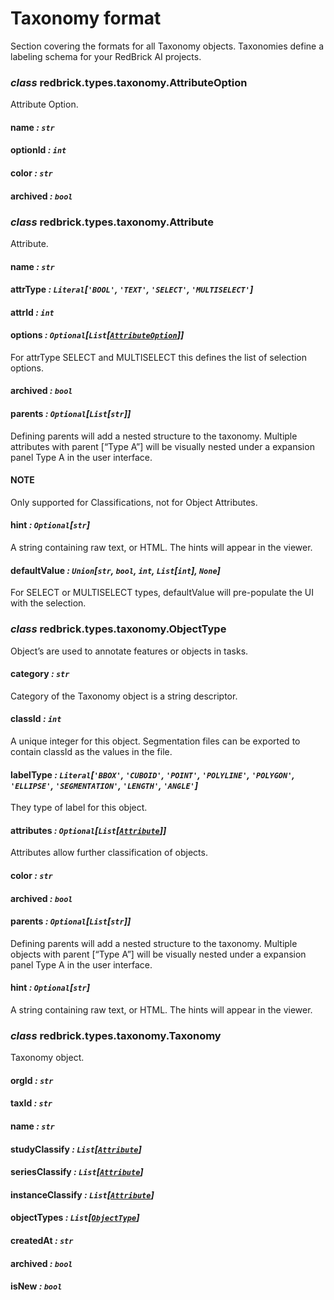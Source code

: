 # Taxonomy format

Section covering the formats for all Taxonomy objects. Taxonomies define a labeling schema for your RedBrick AI projects.

### *class* redbrick.types.taxonomy.AttributeOption

Attribute Option.

#### name *: `str`*

#### optionId *: `int`*

#### color *: `str`*

#### archived *: `bool`*

### *class* redbrick.types.taxonomy.Attribute

Attribute.

#### name *: `str`*

#### attrType *: `Literal`[`'BOOL'`, `'TEXT'`, `'SELECT'`, `'MULTISELECT'`]*

#### attrId *: `int`*

#### options *: `Optional`[`List`[[`AttributeOption`](#redbrick.types.taxonomy.AttributeOption)]]*

For attrType SELECT and MULTISELECT this defines the list of selection options.

#### archived *: `bool`*

#### parents *: `Optional`[`List`[`str`]]*

Defining parents will add a nested structure to the taxonomy.
Multiple attributes with parent [“Type A”] will be visually nested under a expansion panel Type A in the user interface.

#### NOTE
Only supported for Classifications, not for Object Attributes.

#### hint *: `Optional`[`str`]*

A string containing raw text, or HTML. The hints will appear in the viewer.

#### defaultValue *: `Union`[`str`, `bool`, `int`, `List`[`int`], `None`]*

For SELECT or MULTISELECT types, defaultValue will pre-populate the UI with the selection.

### *class* redbrick.types.taxonomy.ObjectType

Object’s are used to annotate features or objects in tasks.

#### category *: `str`*

Category of the Taxonomy object is a string descriptor.

#### classId *: `int`*

A unique integer for this object. Segmentation files can be exported to contain classId as the values in the file.

#### labelType *: `Literal`[`'BBOX'`, `'CUBOID'`, `'POINT'`, `'POLYLINE'`, `'POLYGON'`, `'ELLIPSE'`, `'SEGMENTATION'`, `'LENGTH'`, `'ANGLE'`]*

They type of label for this object.

#### attributes *: `Optional`[`List`[[`Attribute`](#redbrick.types.taxonomy.Attribute)]]*

Attributes allow further classification of objects.

#### color *: `str`*

#### archived *: `bool`*

#### parents *: `Optional`[`List`[`str`]]*

Defining parents will add a nested structure to the taxonomy.
Multiple objects with parent [“Type A”] will be visually nested under a expansion panel Type A in the user interface.

#### hint *: `Optional`[`str`]*

A string containing raw text, or HTML. The hints will appear in the viewer.

### *class* redbrick.types.taxonomy.Taxonomy

Taxonomy object.

#### orgId *: `str`*

#### taxId *: `str`*

#### name *: `str`*

#### studyClassify *: `List`[[`Attribute`](#redbrick.types.taxonomy.Attribute)]*

#### seriesClassify *: `List`[[`Attribute`](#redbrick.types.taxonomy.Attribute)]*

#### instanceClassify *: `List`[[`Attribute`](#redbrick.types.taxonomy.Attribute)]*

#### objectTypes *: `List`[[`ObjectType`](#redbrick.types.taxonomy.ObjectType)]*

#### createdAt *: `str`*

#### archived *: `bool`*

#### isNew *: `bool`*
